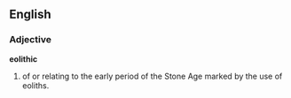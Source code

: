 ==English==

===Adjective===
'''eolithic'''

# of or relating to the early period of the Stone Age marked by the use of eoliths.
#:''{{{2|<!-- example sentence -->}}}''